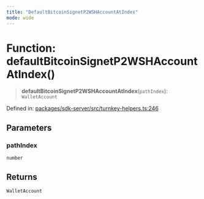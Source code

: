 ```yaml
---
title: "DefaultBitcoinSignetP2WSHAccountAtIndex"
mode: wide
---
```

  
# Function: defaultBitcoinSignetP2WSHAccountAtIndex()

> **defaultBitcoinSignetP2WSHAccountAtIndex**(`pathIndex`): `WalletAccount`

Defined in: [packages/sdk-server/src/turnkey-helpers.ts:246](https://github.com/tkhq/sdk/blob/d88b5e1f9a6cca8e54e61f8a127aa90fcebeaa2e/packages/sdk-server/src/turnkey-helpers.ts#L246)

## Parameters

### pathIndex

`number`

## Returns

`WalletAccount`
